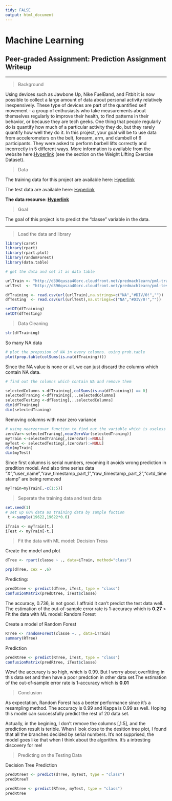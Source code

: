 ---
tidy: FALSE 
output: html_document
---


# Machine Learning
## Peer-graded Assignment: Prediction Assignment Writeup
***


> Background

Using devices such as Jawbone Up, Nike FuelBand, and Fitbit it is now possible to collect a large amount of data about personal activity relatively inexpensively. These type of devices are part of the quantified self movement - a group of enthusiasts who take measurements about themselves regularly to improve their health, to find patterns in their behavior, or because they are tech geeks. One thing that people regularly do is quantify how much of a particular activity they do, but they rarely quantify how well they do it. In this project, your goal will be to use data from accelerometers on the belt, forearm, arm, and dumbell of 6 participants. They were asked to perform barbell lifts correctly and incorrectly in 5 different ways. More information is available from the website here:[Hyperlink](http://web.archive.org/web/20161224072740/http:/groupware.les.inf.puc-rio.br/har)  (see the section on the Weight Lifting Exercise Dataset).


> Data

The training data for this project are available here:
[Hyperlink](https://d396qusza40orc.cloudfront.net/predmachlearn/pml-training.csv)

The test data are available here:
[Hyperlink](https://d396qusza40orc.cloudfront.net/predmachlearn/pml-testing.csv)

**The data resourse: [Hyperlink](http://web.archive.org/web/20161224072740/http:/groupware.les.inf.puc-rio.br/har.)**  


  
> Goal

The goal of this project is to predict the "classe" variable in the data. 


***

> Load the data and library



```{r echo=TRUE}
library(caret)
library(rpart)
library(rpart.plot)
library(randomForest)
library(data.table)

```

```{r echo=TRUE, cache =TRUE}
# get the data and set it as data table

urlTrain <- "http://d396qusza40orc.cloudfront.net/predmachlearn/pml-training.csv"
urlTest  <- "http://d396qusza40orc.cloudfront.net/predmachlearn/pml-testing.csv"

dfTraining <- read.csv(url(urlTrain),na.strings=c("NA","#DIV/0!",""))
dfTesting  <- read.csv(url(urlTest),na.strings=c("NA","#DIV/0!",""))

setDT(dfTraining)
setDT(dfTesting)


```


> Data Cleaning

```{r echo=TRUE}
str(dfTraining)


```
So many NA data

```{r echo=TRUE}
# plot the proposion of NA in every columns. using prob.table
plot(prop.table(colSums(is.na(dfTraining))))

```

Since the NA value is none or all, we can just discard the columns which contain NA data.

```{r echo=TRUE}
# find out the columns which contain NA and remove them

selectedColumns <-dfTraining[,colSums(is.na(dfTraining)) == 0]
selectedTraning <-dfTraining[,..selectedColumns]
selectedTesting <-dfTesting[,..selectedColumns]
dim(dfTraining)
dim(selectedTraning)
```

Removing columns with near zero variance

```{r echo=TRUE, cache =TRUE}
# using nearzerovar function to find out the variable which is useless
zeroVar<-selectedTraning[,nearZeroVar(selectedTraning)]
myTrain <-selectedTraning[,(zeroVar):=NULL]
myTest <- selectedTesting[,(zeroVar):=NULL]
dim(myTrain)
dim(myTest)
```

Since first columns is serial numbers, revoming it avoids wrong prediction in predition model. And also time series data "X","user_name","raw_timestamp_part_1","raw_timestamp_part_2","cvtd_timestamp" are being removed

```{r echo=TRUE}

myTrain=myTrain[,-c(1:5)]

```

> Seperate the training data and test data

```{r echo=TRUE}
set.seed(1)
# set up 60% data as training data by sample fuction
 t <-sample(19622,19622*0.6)

iTrain <- myTrain[t,] 
iTest <- myTrain[-t,] 

```



> Fit the data with ML model: Decision Tress


Create the model and plot

```{r echo=TRUE, cache=TRUE}
dTree <- rpart(classe ~ ., data=iTrain, method="class")

prp(dTree, cex = .6)

```



Predicting:

```{r echo=TRUE, cache=TRUE}
predDtree <- predict(dTree, iTest, type = "class")
confusionMatrix(predDtree, iTest$classe)


```



The accuracy, 0.736, is not good. I affraid it can't predict the test data well. The estimation of the out-of-sample error rate is 1-accuracy which is **0.27**
> Fit the data with ML model: Random Forest

Create a model of Random Forest
```{r echo=TRUE}

RTree <- randomForest(classe ~. , data=iTrain)
summary(RTree)

```


Prediction
```{r echo=TRUE}
predRtree <- predict(RTree, iTest, type = "class")
confusionMatrix(predRtree, iTest$classe)

```


Wow! the accuracy is so high, which is 0.99. But I worry about overfitting in this data set and then have a poor predction in other data set.The estimation of the out-of-sample error rate is 1-accuracy which is **0.01**


> Conclusion

As expectation, Random Forest has a beeter performance since it's a resampling method. The accuracy is 0.99 and Kappa is 0.99 as well. Hoping this model can successfully predict the rest of 20 data set.

Actually, in the begining, I don't remove the columns [,1:5], and the prediction result is terible. When I look close to the desition tree plot, I found that all the branches decided by serial numbers. It's not supprised, the model goes like that when I think about the algorithm. It's a intresting discovery for me!




> Predicting on the Testing Data 

Decision Tree Prediction

```{r echo=TRUE}

predDtreeT <- predict(dTree, myTest, type = "class")
predDtreeT
```



```{r echo=TRUE}
predRtree <- predict(RTree, myTest, type = "class")
predRtree

```





